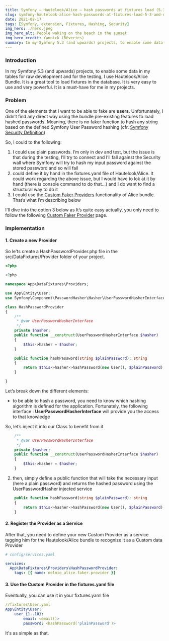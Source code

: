 ```yaml
---
title: Symfony – Hautelook/Alice – hash passwords at fixtures load (5.3 and upwards)
slug: symfony-hautelook-alice-hash-passwords-at-fixtures-load-5-3-and-upwards
date: 2021-08-17
tags: [Symfony, extension, Fixtures, Hashing, Security]
img_hero: ./hero.jpeg
img_hero_alt: People waking on the beach in the sunset
img_hero_credit: Yannick (Rêveries)
summary: In my Symfony 5.3 (and upwards) projects, to enable some data in my tables for raw development and for the testing, I use Hautelook/Alice Bundle
---
```


### Introduction

In my Symfony 5.3 (and upwards) projects, to enable some data in my tables for raw development and for the testing, I use Hautelook/Alice Bundle. It is a great tool to load fixtures in the database. It is very easy to use and very powerful. It is a must-have for me in my projects.

### Problem

One of the elements that I want to be able to fake are **users**. Unfortunately, I didn’t find any direct way using the bundle pre-existing features to load hashed passwords. Meaning, there is no faker function to hash any string based on the defined Symfony User Password hashing (cfr. [Symfony Security Definition](https://symfony.com/doc/current/security.html#c-encoding-passwords))

So, I could to the following:

1. I could use plain passwords. I’m only in dev and test, but the issue is that during the testing, I’ll try to connect and I’ll fall against the Security wall where Symfony will try to hash my input password against the stored password and so will fail
2. could define it by hand in the fixtures.yaml file of Hautelook/Alice. It could work regarding the above issue, but I would have to lok at it by hand (there is console command to do that…) and I do want to find a structural way to do it
3. I could use the [Custom Faker Providers](https://github.com/hautelook/AliceBundle/blob/master/doc/faker-providers.md) functionality of Alice bundle. That’s what I’m describing below

I'll dive into the option 3 below as It’s quite easy actually, you only need to follow the following [Custom Faker Provider](https://github.com/hautelook/AliceBundle/blob/master/doc/faker-providers.mdhttps://github.com/hautelook/AliceBundle/blob/master/doc/faker-providers.md) page.

### Implementation

#### 1. Create a new Provider

So le'ts create a HashPasswordProvider.php file in the src/DataFixtures/Provider folder of your project.

```php
<?php

<?php

namespace App\DataFixtures\Providers;

use App\Entity\User;
use Symfony\Component\PasswordHasher\Hasher\UserPasswordHasherInterface;

class HashPasswordProvider
{
    /**
     * @var UserPasswordHasherInterface
     */
    private $hasher;
    public function __construct(UserPasswordHasherInterface $hasher)
    {
        $this->hasher = $hasher;
    }

    public function hashPassword(string $plainPassword): string
    {
        return $this->hasher->hashPassword(new User(), $plainPassword);
    }

}
```

Let’s break down the different elements:

- to be able to hash a password, you need to know which hashing algorithm is defined for the application. Fortunately, the following interface : **UserPasswordHasherInterface** will provide you the access to that knowledge

So, let’s inject it into our Class to benefit from it

```php
    /**
     * @var UserPasswordHasherInterface
     */
    private $hasher;
    public function __construct(UserPasswordHasherInterface $hasher)
    {
        $this->hasher = $hasher;
    }
```

2.  then, simply define a public function that will take the necessary input (here a plain password) and returns the hashed password using the UserPasswordHasher injected service

```php
    public function hashPassword(string $plainPassword): string
    {
        return $this->hasher->hashPassword(new User(), $plainPassword);
    }
```

#### 2. Register the Provider as a Service

After that, you need to define your new Custom Provider as a service tagging him for the Hautelook/Alice bundle to recognize it as a Custom data Provider

```yaml
# config/services.yaml

services:
  App\DataFixtures\Providers\HashPasswordProvider:
    tags: [{ name: nelmio_alice.faker.provider }]
```

#### 3. Use the Custom Provider in the fixtures.yaml file

Eventually, you can use it in your fixtures.yaml file

```yaml
//fixtures\User.yaml
App\Entity\User:
    user_{1..10}:
        email: <email()>
        password: <hashPassword('plainPassword')>
```

It's as simple as that.
